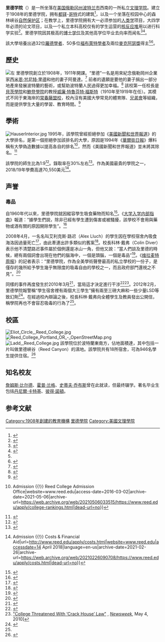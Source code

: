 {{Infobox university
|name = 里德學院
|EnglishName =Reed College
|image = [[File:Reed_College_Seal.png|180px]]
|caption = 校徽
|established = 1908
|type = [[私立大學|私立大學]]
|president = [[約翰·克羅格|約翰·克羅格]]
|city = [[波特兰_(俄勒冈州)|波特兰市]] 
|state = [[俄勒冈州|俄勒冈州]] 
|country = 美国 
|coor= {{coord|45.48|-122.63|display=inline,title}}
|mascot=[[狮鹫|狮鹫]]
|undergrad = 1,442（1402全日制，40业余）<ref name="Headcount" >{{cite web | title = Historical Enrollment (Fall Census Headcount) | publisher = Institutional Research, Reed College | url = http://web.reed.edu/ir/enrollment_hist.html | accessdate = 2015-02-03 | archive-date = 2012-10-05 | archive-url = https://www.webcitation.org/6BCFTQmxD?url=http://web.reed.edu/ir/enrollment_hist.html | dead-url = no }}</ref>
|postgrad = 29
|faculty = 135
|endowment = $5.55億（2016）<ref>{{cite web|title=Reed College Endowment 2017 Report|url=https://www.reed.edu/investments/assets/downloads/Endowment%20Public%20Report.pdf|year=2017|access-date=2019-01-08|archive-date=2020-10-09|archive-url=https://web.archive.org/web/20201009230756/https://www.reed.edu/investments/assets/downloads/Endowment%20Public%20Report.pdf|dead-url=no}}</ref>
|color = Richmond Rose {{color box|#FF0090}}
|campus = {{convert|116|acre}}
|website = [http://www.reed.edu/ reed.edu]
|logo = [[File:Reed_College_Wordmark.png|250px]]
}}
'''里德学院'''（{{lang-en|Reed College}}）是一所坐落在[[美国|美国]][[俄勒冈州|俄勒冈州]][[波特兰_(俄勒冈州)|波特兰市]]西南的一所私立[[文理学院|文理学院]]。建立于1908年的里德学院，拥有[[都铎式建築|都铎]]-[[哥特式建筑|哥特]]式的建筑<ref name="coat-of-arms">{{cite web |url=http://web.reed.edu/facilities_and_grounds/buildings/eliot.html |title=Eliot Hall |accessdate=December 18, 2007 |work=Facilities & Grounds |publisher=Reed College |archive-url=https://www.webcitation.org/6BCFUFHjD?url=http://www.reed.edu/facilities_services/buildings/eliot.html |archive-date=2012-10-05 |dead-url=yes }}</ref>，以及一个坐落在校园中心的森林峡谷[[自然保护区|自然保护区]]；在教学上，里德学院拥有大一必须参加的[[人类学|人类学]]项目，大四学年必须的论文项目，以及一个私立本科高校仅有的学生运营的[[核反应堆|核反应堆]]用以进行科学实验<ref name="reactor">{{cite web | title = Reed Research Reactor | publisher = Reed College | url = http://reactor.reed.edu/ | accessdate = March 27, 2007 | archive-date = 2021-04-21 | archive-url = https://web.archive.org/web/20210421221720/https://reactor.reed.edu/ | dead-url = no }}</ref>。里德学院因其极高的[[博士学位|博士学位]]及其他高学位毕业去向率而闻名<ref name="scholars">{{cite web | title = Facts about Reed: Awards and Fellowships | work = Institutional Research | publisher = Reed College | url = http://web.reed.edu/ir/awards.html | accessdate = March 27, 2007 | archive-date = 2013-05-27 | archive-url = https://web.archive.org/web/20130527072159/http://web.reed.edu/ir/awards.html | dead-url = no }}</ref><ref name="phds">{{cite web | publisher=Reed College Institutional Research | title=Reed College PhD Productivity | url=http://web.reed.edu/ir/phd.html | access-date=2014-04-27 | archive-date=2013-05-12 | archive-url=https://web.archive.org/web/20130512072511/http://web.reed.edu/ir/phd.html | dead-url=no }}</ref>。

該大學培養出過32位[[羅德學者|羅德學者]]、50多位[[福布萊特計劃|福布萊特學者]]及兩位[[麥克阿瑟獎|麥克阿瑟獎]]得主<ref name="scholars" /><ref name="times">{{cite journal |title=A Thinking Reed |journal=Time |date=December 28, 1962 |volume=80 |issue=26 |url=http://www.time.com/time/magazine/article/0,9171,827962,00.html |accessdate=December 18, 2007 |archive-date=2008-01-20 |archive-url=https://web.archive.org/web/20080120072220/http://www.time.com/time/magazine/article/0,9171,827962,00.html |dead-url=yes }}</ref>。

==歷史==
[[File:Eliot-hall-in-snow.jpg|左]]
里德學院創立於1908年，1911年開課。“里德”一名是用來紀念俄勒岡州企業家[[西米恩·甘尼特·里德|西米恩·甘尼特·里德]]和他的妻子阿曼達。<ref name="history">{{cite web |url=http://web.reed.edu/about_reed/history |title=Mission and History |accessdate=December 18, 2007 |work=About Reed |publisher=Reed College |archive-date=2012-10-05 |archive-url=https://www.webcitation.org/6BCFV685p?url=http://web.reed.edu/about_reed/history |dead-url=no }}</ref> 前者的遺願是要他的妻子捐出一部分地產來發展波特蘭的藝術，或幫助波特蘭人民過得更加幸福。<ref>{{cite web |url=http://web.reed.edu/alumni/oral_hist_timeline.html |title=Retrieved on 19 December 2007 |publisher=Web.reed.edu |accessdate=November 13, 2011 |archive-date=2013-05-20 |archive-url=https://web.archive.org/web/20130520104854/http://web.reed.edu/alumni/oral_hist_timeline.html |dead-url=no }}</ref> 該校第一任校長是[[貝茨學院|貝茨學院]]和[[鮑登學院|鮑登學院]]的教授[[威廉·特魯芬特·福斯特|威廉·特魯芬特·福斯特]]（1910年至1919年在任）。其模式不同于東海岸的[[常春藤盟校|常春藤盟校]]，校內沒有美國大學常見的體育隊、[[兄弟會|兄弟會]]等組織，而是提供學生大量的學習、教育時間。<ref name="reaction">{{cite book |title=The Hidden Ivies |last=Greene |first=Howard |author2=Matthew Greene |year=2000 |publisher=[[HarperCollins|HaperCollins Publishers Inc.]] |location=New York |isbn= 0-06-095362-4 |pages=206–207}}</ref>

==學術==

{{Infobox US university ranking
<!-- Liberal arts rankings -->
| Forbes   = 52 
| USNWR_LA = 87
| Wamo_LA  = 78|THE_N=126|THE_W=NA
}}[[File:HauserInterior.jpg|thumb]]
1995年，該學院曾經拒絕參加《[[美國新聞和世界報道|美國新聞和世界報道]]》的大學排名，是第一個拒絕參加該排名的大學，原因是1994年《[[華爾街日報|華爾街日報]]》爆料稱有大學偽造數據以提高各自的排名<ref>{{Cite web|url=https://www.reed.edu/apply/college-rankings.html|title=Reed College {{!}} Admission {{!}} Reed College Admission Office|website=www.reed.edu|access-date=2016-03-02|archive-date=2021-05-06|archive-url=https://web.archive.org/web/20210506033515/https://www.reed.edu/apply/college-rankings.html|dead-url=no}}</ref>，然而《美國新聞和世界報道》並未將其除名。<ref>{{citation|url=http://www.time.com/time/magazine/article/0,9171,1601839,00.html|newspaper=Time|date=March 21, 2001|last=Rawe|first=Julie|title=The College Rankings Revolt|accessdate=2018-04-08|archive-date=2007-11-23|archive-url=https://web.archive.org/web/20071123153415/http://www.time.com/time/magazine/article/0,9171,1601839,00.html|dead-url=yes}}</ref>

該學院的師生比為1:9<ref name="ratio">{{cite web|url=https://www.reed.edu/ir/stufacratio.html|title=Reed College Student/Faculty Ratio|last=|first=|date=|website=|publisher=Reed College|accessdate=July 9, 2017|archive-date=2020-10-10|archive-url=https://web.archive.org/web/20201010093415/https://www.reed.edu/ir/stufacratio.html|dead-url=no}}</ref>。錄取率在30%左右<ref>{{cite web |url=http://www.reed.edu/reed_magazine/sallyportal/posts/2016/reed-welcomes-class-of-2020.html |title=Adventure Begins for the Class of 2020 |publisher=Reed College |accessdate=August 24, 2016 |archive-date=2020-12-10 |archive-url=https://web.archive.org/web/20201210172110/https://www.reed.edu/reed_magazine/sallyportal/posts/2016/reed-welcomes-class-of-2020.html |dead-url=no }}</ref>。作為美國最貴的學院之一，2018/19年學費高達70,550美元<ref name="ReferenceA">{{cite web|last1=College|first1=Reed|title=Reed College {{!}} Admission {{!}} Costs & Financial Aid|url=http://www.reed.edu/apply/costs.html|website=www.reed.edu|accessdate=14 April 2018|language=en-us|archive-date=2021-02-26|archive-url=https://web.archive.org/web/20210226090708/https://www.reed.edu/apply/costs.html|dead-url=no}}</ref>。

== 声誉==

===毒品===
自1960年代以來，里德學院就因縱容學生吸食藥物而知名<ref>{{cite news | title = Rogue of the Week | work = Willamette Week | date = April 24, 2002 | url = http://www.wweek.com/portland/article-955-the_federal_bureau_of_investigation.html | accessdate = 2018-10-04 | archive-date = 2016-03-04 | archive-url = https://web.archive.org/web/20160304070341/http://www.wweek.com/portland/article-955-the_federal_bureau_of_investigation.html | dead-url = no }}</ref>。《[[大学入学内部指南|大学入学内部指南]]》報道：“據學生們說，除非已經有學生遭到傷害或被騷擾，該學校不會用與藥物或酒有關的原因開除學生”。<ref name="yaledaily">{{cite book |title=The Insider's Guide to the Colleges, 2006 |author=''[[Yale_Daily_News|Yale Daily News]]'' staff |edition=32nd |date=July 16, 2005 |publisher=[[St._Martin's_Press|St. Martin's Press]] |location=New York |isbn= 0-312-34157-1 |page=771}}</ref>

2008年4月，一名名叫艾利克斯·路迟（Alex Lluch）的學生因在學校宿舍內吸食海洛因過量死亡<ref>{{cite news|url=http://www.oregonlive.com/news/oregonian/index.ssf?/base/news/1207621554181530.xml&coll=7|title=Death on campus stuns Reed|last=Bernstein|first=Maxine|date=April 8, 2008|accessdate=September 22, 2008|work=The Oregonian|archive-date=2016-03-04|archive-url=https://web.archive.org/web/20160304210234/http://www.oregonlive.com/news/oregonian/index.ssf?%2Fbase%2Fnews%2F1207621554181530.xml&coll=7|dead-url=no}}</ref>，由此牽連出許多類似的舊案<ref>{{cite news|url=http://www.oregonlive.com/news/oregonian/susan_nielsen/index.ssf?/base/editorial/120796171467460.xml&coll=7|title=Drugs on Campus|last=Nielsen|first=Susan|date=April 13, 2008|work=The Oregonian|accessdate=September 22, 2008|archive-date=2013-12-14|archive-url=https://web.archive.org/web/20131214092955/http://www.oregonlive.com/news/oregonian/susan_nielsen/index.ssf?%2Fbase%2Feditorial%2F120796171467460.xml&coll=7|dead-url=no}}</ref>。校長科林·戴弗（Colin Diver）表示他不清楚路迟事件屬於個例還是冰山一角，但他又說：“當人們談及里德的時候，總有兩個詞會出現在他們的腦海中，一個是頭腦，一個是毒品”<ref>{{cite news|last=Pitkin|first=James|url=http://www.wweek.com/portland/article-9009-higher_ed.html|title=Higher Ed|date=May 14, 2008|newspaper=[[Willamette_Week|Willamette Week]]|accessdate=January 2, 2013|archive-date=2016-08-09|archive-url=https://web.archive.org/web/20160809085422/http://www.wweek.com/portland/article-9009-higher_ed.html|dead-url=no}}</ref>。《[[维拉麦特周报|维拉麦特周报]]》的記者表示：“里德學院，作為全美學術聲譽最高的私立學校的一份子，是僅存的幾所給予學生幾乎無限度的吸毒自由的學校之一，而且政府部門還視之不見”。<ref>{{cite news|title=Inbox|date=May 21, 2008|newspaper=Willamette Week|url=http://www.wweek.com/portland/article-9031-inbox.html|accessdate=January 2, 2013|archive-date=2019-10-11|archive-url=https://web.archive.org/web/20191011220535/https://www.wweek.com/portland/article-9031-inbox.html|dead-url=no}}</ref>

同樣的事件再度發生於2010年3月<ref>{{cite news | url=http://www.oregonlive.com/news/index.ssf/2010/03/reed_college_rattled_by_second.html | work=The Oregonian | title=Reed College rattled by second student death this month | date=March 23, 2010 | accessdate=2018-10-04 | archive-date=2018-11-06 | archive-url=https://web.archive.org/web/20181106193305/https://www.oregonlive.com/news/index.ssf/2010/03/reed_college_rattled_by_second.html | dead-url=no }}</ref>，當局這才決定進行干涉<ref>{{cite news|url=https://www.nytimes.com/2010/04/27/education/27reed.html|title=Reed College’s President Is Told to Crack Down on Campus Drug Use|work=The New York Times|date=April 27, 2010|accessdate=July 29, 2013|archive-date=2021-04-24|archive-url=https://web.archive.org/web/20210424075309/https://www.nytimes.com/2010/04/27/education/27reed.html|dead-url=no}}</ref><ref>[http://www.newsweek.com/2010/05/04/college-threatened-with-crack-house-law.html "College Threatened With ‘Crack House’ Law"] {{Wayback|url=http://www.newsweek.com/2010/05/04/college-threatened-with-crack-house-law.html |date=20160304211020 }}, ''[[Newsweek|Newsweek]]'', May 4, 2010]</ref>。2012年2月，里德學院報警稱“學生宿舍裡有兩個大三學生”擁有兩至三磅大麻和一些少量LSD等致幻劑<ref name=":1">{{Cite news|url=http://www.oregonlive.com/portland/index.ssf/2012/02/arrest_of_reed_students_on_mar.html|title=Arrest of Reed students on marijuana charges stirs campus debate|work=OregonLive.com|access-date=2018-04-14|language=en-US|archive-date=2018-10-05|archive-url=https://web.archive.org/web/20181005071748/https://www.oregonlive.com/portland/index.ssf/2012/02/arrest_of_reed_students_on_mar.html|dead-url=no}}</ref>。在經過校內辯論之後，校長科林·戴弗向全體學生及教員發出公開信，稱學院再也不會容忍吸毒的行為了<ref name=":1" />。
==校區==
[[File:Eliot_Circle,_Reed_College.jpg|thumb]]
[[File:Reed_College_Portland_OR_-_OpenStreetMap.png|thumb]]
[[File:Ladd,_Reed_College.jpg|thumb]]
該學院位於波特蘭東南方，佔地面積達{{convert|116|acre|km2}}，其中包括一片叫做里德峽谷（Reed Canyon）的濕地。該學院共有18所宿舍，可為946名學生提供住宿。<ref name=":2">{{Cite web|url=http://www.reed.edu/reed-magazine/articles/2018/new-dorm-at-reed.html|title=Home Away from Home|website=Reed Magazine|language=en-us|access-date=2018-04-14|archive-date=2020-12-12|archive-url=https://web.archive.org/web/20201212032030/https://www.reed.edu/reed-magazine/articles/2018/new-dorm-at-reed.html|dead-url=no}}</ref>

==知名校友==
[[詹姆斯·比尔德|詹姆斯·比尔德]]、[[霍普·兰格|霍普·兰格]]、[[史蒂夫·乔布斯|史蒂夫·乔布斯]]曾在此就读，但最终辍学。著名毕业生包括[[丹尼爾·卡特基|丹尼爾·卡特基]]、[[彼得·諾頓|彼得·諾頓]]。

==参考文献==
{{reflist}}
{{俄勒岡州的學院和大學}}
{{Authority control}}
[[Category:1908年創建的教育機構|Category:1908年創建的教育機構]]
[[Category:里德學院|]]
[[Category:美國文理學院|Category:美國文理學院]]